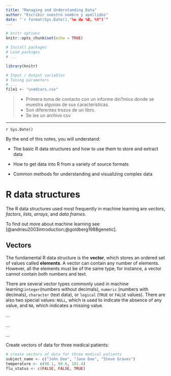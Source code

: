 ```yaml
---
title: "Managing and Understanding Data"
author: "Escribir vuestro nombre y apellidos"
date: "`r format(Sys.Date(),"%e de %B, %Y")`"
---
```


```r
# knitr options
knitr::opts_chunk$set(echo = TRUE)

```

```r
# Install packages
# Load packages
# ...

library(knitr)
```


```r
# Input / Output variables
# Tuning parameters
# ...
file1 <- "usedcars.csv"

```




> * Primera toma de contacto con un informe din?mico donde se muestra algunas de sus caracteristicas.
> * Son diferentes trozos de un libro.
> * Se lee un archivo csv


-----------------------------------------------------------

`r Sys.Date()`

By the end of this notes, you will understand:

* The basic R data structures and how to use them to store and extract data

* How to get data into R from a variety of source formats
* Common methods for understanding and visualizing complex data


# R data structures

The R data structures used most frequently in machine learning are *vectors*, *factors*, *lists*, *arrays*,
and *data frames*.


To find out more about machine learning see [@andrieu2003introduction;@goldberg1988genetic].

## Vectors 

The fundamental R data structure is the **vector**, which stores an ordered set of
values called **elements**. A vector can contain any number of elements. However, all
the elements must be of the same type; for instance, a vector cannot contain both
numbers and text.

There are several vector types commonly used in machine learning:`integer`(numbers without decimals), `numeric` (numbers with decimals), `character` (text data),
or `logical` (`TRUE` or `FALSE` values). There are also two special values: `NULL`, which is
used to indicate the absence of any value, and `NA`, which indicates a missing value.


...

...

...


Create vectors of data for three medical patients:

```r
# create vectors of data for three medical patients
subject_name <- c("John Doe", "Jane Doe", "Steve Graves")
temperature <- c(98.1, 98.6, 101.4)
flu_status <- c(FALSE, FALSE, TRUE)
```
